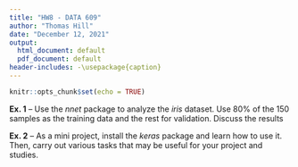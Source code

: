 ```yaml
---
title: "HW8 - DATA 609"
author: "Thomas Hill"
date: "December 12, 2021"
output:
  html_document: default
  pdf_document: default
header-includes: -\usepackage{caption}
---
```


```r
knitr::opts_chunk$set(echo = TRUE)
```

__Ex. 1__ -- Use the _nnet_ package to analyze the _iris_ dataset. Use 80% of the 150 samples as the training data and the rest for validation. Discuss the results 

__Ex. 2__ -- As a mini project, install the _keras_ package and learn how to use it. Then, carry out various tasks that may be useful for your project and studies. 